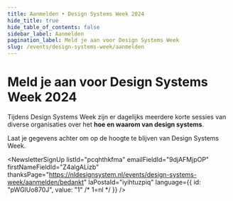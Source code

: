 ```yaml
---
title: Aanmelden • Design Systems Week 2024
hide_title: true
hide_table_of_contents: false
sidebar_label: Aanmelden
pagination_label: Meld je aan voor Design Systems Week
slug: /events/design-systems-week/aanmelden
---
```



# Meld je aan voor Design Systems Week 2024

Tijdens Design Systems Week zijn er dagelijks meerdere korte sessies van diverse organisaties over het **hoe en waarom van design systems**.

Laat je gegevens achter om op de hoogte te blijven van Design Systems Week.

<NewsletterSignUp
  listId="pcqhthkfma"
  emailFieldId="9djAFMjpOP"
  firstNameFieldId="Z4algALizb"
  thanksPage="https://nldesignsystem.nl/events/design-systems-week/aanmelden/bedankt"
  laPostaId="iyihtuzpiq"
  language={{ id: "pWGlUo870J", value: "1" /* 1=nl */ }}
/>
